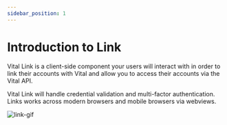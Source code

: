 ```yaml
---
sidebar_position: 1
---
```


# Introduction to Link

Vital Link is a client-side component your users will interact with in order to link their accounts with Vital and allow you to access their accounts via the Vital API.

Vital Link will handle credential validation and multi-factor authentication. Links works across modern browsers and mobile browsers via webviews.

![link-gif](https://storage.googleapis.com/vital-assets/vitalLink.gif)
